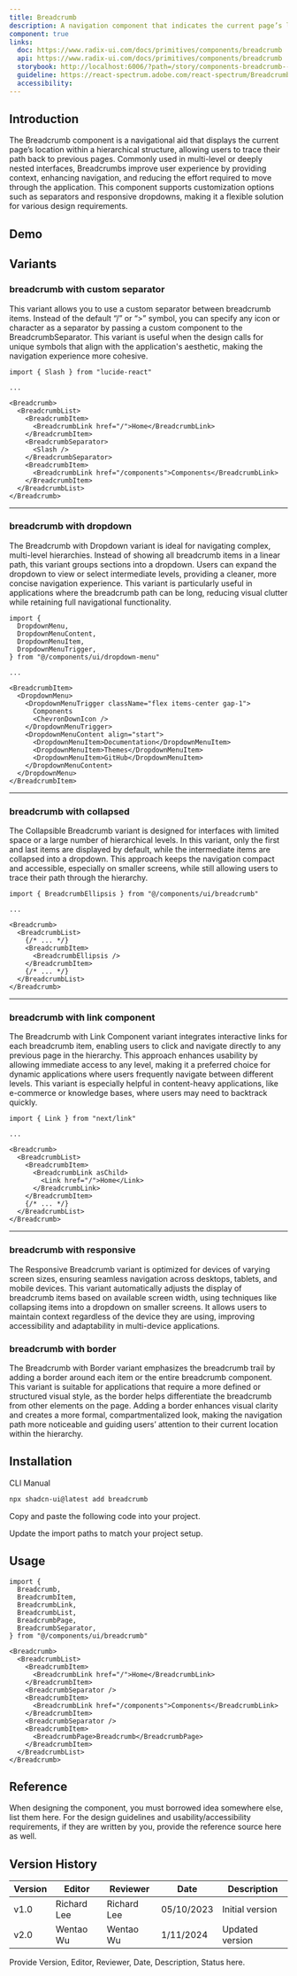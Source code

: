 ```yaml
---
title: Breadcrumb
description: A navigation component that indicates the current page’s location within a hierarchical structure.
component: true
links:
  doc: https://www.radix-ui.com/docs/primitives/components/breadcrumb
  api: https://www.radix-ui.com/docs/primitives/components/breadcrumb
  storybook: http://localhost:6006/?path=/story/components-breadcrumb--default
  guideline: https://react-spectrum.adobe.com/react-spectrum/Breadcrumbs.html
  accessibility:
---
```


## Introduction

The Breadcrumb component is a navigational aid that displays the current page’s location within a hierarchical structure, allowing users to trace their path back to previous pages. Commonly used in multi-level or deeply nested interfaces, Breadcrumbs improve user experience by providing context, enhancing navigation, and reducing the effort required to move through the application. This component supports customization options such as separators and responsive dropdowns, making it a flexible solution for various design requirements.

## Demo

<ComponentPreview
  name="breadcrumb-demo"
  className="[&_.preview]:p-2"
  description="A breadcrumb with a collapsible dropdown."
/>
## Variants

### breadcrumb with custom separator

This variant allows you to use a custom separator between breadcrumb items. Instead of the default “/” or “>” symbol, you can specify any icon or character as a separator by passing a custom component to the BreadcrumbSeparator. This variant is useful when the design calls for unique symbols that align with the application's aesthetic, making the navigation experience more cohesive.

<ComponentPreview
  name="breadcrumb-separator"
  description="A breadcrumb with a custom separator"
/>

```tsx showLineNumbers {1,10-12}
import { Slash } from "lucide-react"

...

<Breadcrumb>
  <BreadcrumbList>
    <BreadcrumbItem>
      <BreadcrumbLink href="/">Home</BreadcrumbLink>
    </BreadcrumbItem>
    <BreadcrumbSeparator>
      <Slash />
    </BreadcrumbSeparator>
    <BreadcrumbItem>
      <BreadcrumbLink href="/components">Components</BreadcrumbLink>
    </BreadcrumbItem>
  </BreadcrumbList>
</Breadcrumb>
```

---

### breadcrumb with dropdown

The Breadcrumb with Dropdown variant is ideal for navigating complex, multi-level hierarchies. Instead of showing all breadcrumb items in a linear path, this variant groups sections into a dropdown. Users can expand the dropdown to view or select intermediate levels, providing a cleaner, more concise navigation experience. This variant is particularly useful in applications where the breadcrumb path can be long, reducing visual clutter while retaining full navigational functionality.

<ComponentPreview
  name="breadcrumb-dropdown"
  className="[&_.preview]:p-2"
  description="A breadcrumb with a dropdown."
/>

```tsx showLineNumbers {1-6,11-21}
import {
  DropdownMenu,
  DropdownMenuContent,
  DropdownMenuItem,
  DropdownMenuTrigger,
} from "@/components/ui/dropdown-menu"

...

<BreadcrumbItem>
  <DropdownMenu>
    <DropdownMenuTrigger className="flex items-center gap-1">
      Components
      <ChevronDownIcon />
    </DropdownMenuTrigger>
    <DropdownMenuContent align="start">
      <DropdownMenuItem>Documentation</DropdownMenuItem>
      <DropdownMenuItem>Themes</DropdownMenuItem>
      <DropdownMenuItem>GitHub</DropdownMenuItem>
    </DropdownMenuContent>
  </DropdownMenu>
</BreadcrumbItem>
```

---

### breadcrumb with collapsed

The Collapsible Breadcrumb variant is designed for interfaces with limited space or a large number of hierarchical levels. In this variant, only the first and last items are displayed by default, while the intermediate items are collapsed into a dropdown. This approach keeps the navigation compact and accessible, especially on smaller screens, while still allowing users to trace their path through the hierarchy.

<ComponentPreview
  name="breadcrumb-ellipsis"
  className="[&_.preview]:p-2"
  description="A breadcrumb showing a collapsed state."
/>

```tsx showLineNumbers {1,9}
import { BreadcrumbEllipsis } from "@/components/ui/breadcrumb"

...

<Breadcrumb>
  <BreadcrumbList>
    {/* ... */}
    <BreadcrumbItem>
      <BreadcrumbEllipsis />
    </BreadcrumbItem>
    {/* ... */}
  </BreadcrumbList>
</Breadcrumb>
```

---

### breadcrumb with link component

The Breadcrumb with Link Component variant integrates interactive links for each breadcrumb item, enabling users to click and navigate directly to any previous page in the hierarchy. This approach enhances usability by allowing immediate access to any level, making it a preferred choice for dynamic applications where users frequently navigate between different levels. This variant is especially helpful in content-heavy applications, like e-commerce or knowledge bases, where users may need to backtrack quickly.

<ComponentPreview
  name="breadcrumb-link"
  description="A breadcrumb with a custom Link component"
/>

```tsx showLineNumbers {1,8-10}
import { Link } from "next/link"

...

<Breadcrumb>
  <BreadcrumbList>
    <BreadcrumbItem>
      <BreadcrumbLink asChild>
        <Link href="/">Home</Link>
      </BreadcrumbLink>
    </BreadcrumbItem>
    {/* ... */}
  </BreadcrumbList>
</Breadcrumb>
```

---

### breadcrumb with responsive

The Responsive Breadcrumb variant is optimized for devices of varying screen sizes, ensuring seamless navigation across desktops, tablets, and mobile devices. This variant automatically adjusts the display of breadcrumb items based on available screen width, using techniques like collapsing items into a dropdown on smaller screens. It allows users to maintain context regardless of the device they are using, improving accessibility and adaptability in multi-device applications.

<ComponentPreview
  name="breadcrumb-responsive"
  className="[&_.preview]:p-2"
  description="A responsive breadcrumb. It displays a dropdown on desktop and a drawer on mobile."
/>

### breadcrumb with border

The Breadcrumb with Border variant emphasizes the breadcrumb trail by adding a border around each item or the entire breadcrumb component. This variant is suitable for applications that require a more defined or structured visual style, as the border helps differentiate the breadcrumb from other elements on the page. Adding a border enhances visual clarity and creates a more formal, compartmentalized look, making the navigation path more noticeable and guiding users’ attention to their current location within the hierarchy.

<ComponentPreview
  name="breadcrumb-with-border"
  className="[&_.preview]:p-2"
  description="A breadcrumb with border."
/>

## Installation

<Tabs defaultValue="cli">

<TabsList>
  <TabsTrigger value="cli">CLI</TabsTrigger>
  <TabsTrigger value="manual">Manual</TabsTrigger>
</TabsList>
<TabsContent value="cli">

```bash
npx shadcn-ui@latest add breadcrumb
```

</TabsContent>

<TabsContent value="manual">

<Steps>

<Step>Copy and paste the following code into your project.</Step>

<ComponentSource name="breadcrumb" />

<Step>Update the import paths to match your project setup.</Step>

</Steps>

</TabsContent>

</Tabs>

## Usage

```tsx
import {
  Breadcrumb,
  BreadcrumbItem,
  BreadcrumbLink,
  BreadcrumbList,
  BreadcrumbPage,
  BreadcrumbSeparator,
} from "@/components/ui/breadcrumb"
```

```tsx
<Breadcrumb>
  <BreadcrumbList>
    <BreadcrumbItem>
      <BreadcrumbLink href="/">Home</BreadcrumbLink>
    </BreadcrumbItem>
    <BreadcrumbSeparator />
    <BreadcrumbItem>
      <BreadcrumbLink href="/components">Components</BreadcrumbLink>
    </BreadcrumbItem>
    <BreadcrumbSeparator />
    <BreadcrumbItem>
      <BreadcrumbPage>Breadcrumb</BreadcrumbPage>
    </BreadcrumbItem>
  </BreadcrumbList>
</Breadcrumb>
```

## Reference

When designing the component, you must borrowed idea somewhere else, list them here.
For the design guidelines and usability/accessibility requirements, if they are written by you, provide the reference source here as well.

## Version History

| Version | Editor      | Reviewer    | Date       | Description     |
| ------- | ----------- | ----------- | ---------- | --------------- |
| v1.0    | Richard Lee | Richard Lee | 05/10/2023 | Initial version |
| v2.0    | Wentao Wu   | Wentao Wu   | 1/11/2024  | Updated version |

Provide Version, Editor, Reviewer, Date, Description, Status here.
